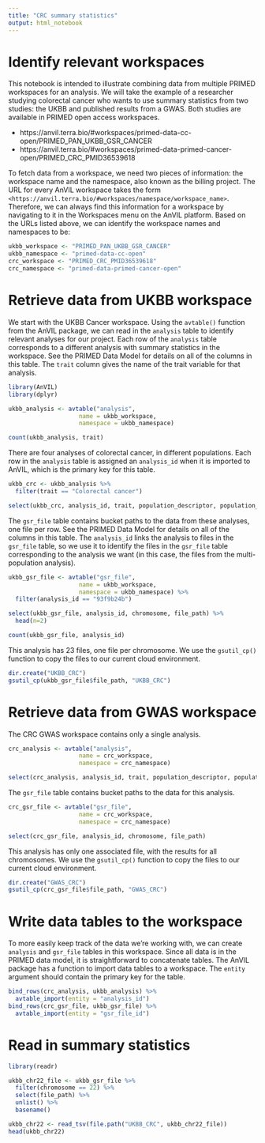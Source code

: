 ```yaml
---
title: "CRC summary statistics"
output: html_notebook
---
```


# Identify relevant workspaces

This notebook is intended to illustrate combining data from multiple PRIMED 
workspaces for an analysis. We will take the example of a researcher studying
colorectal cancer who wants to use summary statistics from two studies: the
UKBB and published results from a GWAS. Both studies are available in PRIMED
open access workspaces.

- https://anvil.terra.bio/#workspaces/primed-data-cc-open/PRIMED_PAN_UKBB_GSR_CANCER
- https://anvil.terra.bio/#workspaces/primed-data-primed-cancer-open/PRIMED_CRC_PMID36539618

To fetch data from a workspace, we need two pieces of information: the workspace name and the namespace, also known as the billing project. The URL for every AnVIL workspace takes the form `<https://anvil.terra.bio/#workspaces/namespace/workspace_name>`. Therefore, we can always find this information for a workspace by navigating to it in the Workspaces menu on the AnVIL platform. Based on the URLs listed above, we can identify the workspace names and namespaces to be: 

```r
ukbb_workspace <- "PRIMED_PAN_UKBB_GSR_CANCER"
ukbb_namespace <- "primed-data-cc-open"
crc_workspace <- "PRIMED_CRC_PMID36539618"
crc_namespace <- "primed-data-primed-cancer-open"
```

# Retrieve data from UKBB workspace

We start with the UKBB Cancer workspace. Using the `avtable()` function from the AnVIL package, we can read in the `analysis` table to identify relevant analyses for our project. Each row of the `analysis` table corresponds to a different analysis with summary statistics in the workspace. See the PRIMED Data Model for details on all of the columns in this table. The `trait` column gives the name of the trait variable for that analysis. 

```r
library(AnVIL)
library(dplyr)

ukbb_analysis <- avtable("analysis", 
                    name = ukbb_workspace,
                    namespace = ukbb_namespace)

count(ukbb_analysis, trait)
```

There are four analyses of colorectal cancer, in different populations. Each row in the `analysis` table is assigned an `analysis_id` when it is imported to AnVIL, which is the primary key for this table. 

```r
ukbb_crc <- ukbb_analysis %>%
  filter(trait == "Colorectal cancer")

select(ukbb_crc, analysis_id, trait, population_descriptor, population_labels)
```

The `gsr_file` table contains bucket paths to the data from these analyses, one file per row. See the PRIMED Data Model for details on all of the columns in this table. The `analysis_id` links the analysis to files in the `gsr_file` table, so we use it to identify the files in the `gsr_file` table corresponding to the analysis we want (in this case, the files from the multi-population analysis).

```r
ukbb_gsr_file <- avtable("gsr_file", 
                    name = ukbb_workspace,
                    namespace = ukbb_namespace) %>%
  filter(analysis_id == "93f9b24b")

select(ukbb_gsr_file, analysis_id, chromosome, file_path) %>%
  head(n=2)

count(ukbb_gsr_file, analysis_id)
```

This analysis has 23 files, one file per chromosome. We use the `gsutil_cp()` function to copy the files to our current cloud environment.

```r
dir.create("UKBB_CRC")
gsutil_cp(ukbb_gsr_file$file_path, "UKBB_CRC")
```


# Retrieve data from GWAS workspace

The CRC GWAS workspace contains only a single analysis.

```r
crc_analysis <- avtable("analysis", 
                    name = crc_workspace,
                    namespace = crc_namespace)

select(crc_analysis, analysis_id, trait, population_descriptor, population_labels)
```

The `gsr_file` table contains bucket paths to the data for this analysis.

```r
crc_gsr_file <- avtable("gsr_file", 
                    name = crc_workspace,
                    namespace = crc_namespace)

select(crc_gsr_file, analysis_id, chromosome, file_path)
```

This analysis has only one associated file, with the results for all chromosomes. We use the `gsutil_cp()` function to copy the files to our current cloud environment.

```r
dir.create("GWAS_CRC")
gsutil_cp(crc_gsr_file$file_path, "GWAS_CRC")
```


# Write data tables to the workspace

To more easily keep track of the data we're working with, we can create 
`analysis` and `gsr_file` tables in this workspace. Since all data is in the
PRIMED data model, it is straightforward to concatenate tables. The AnVIL 
package has a function to import data tables to a workspace. The `entity`
argument should contain the primary key for the table.

```r
bind_rows(crc_analysis, ukbb_analysis) %>%
  avtable_import(entity = "analysis_id")
bind_rows(crc_gsr_file, ukbb_gsr_file) %>%
  avtable_import(entity = "gsr_file_id")
```


# Read in summary statistics

```r
library(readr)

ukbb_chr22_file <- ukbb_gsr_file %>%
  filter(chromosome == 22) %>%
  select(file_path) %>%
  unlist() %>%
  basename()

ukbb_chr22 <- read_tsv(file.path("UKBB_CRC", ukbb_chr22_file))
head(ukbb_chr22)
```


